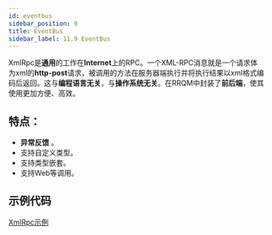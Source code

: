 ```yaml
---
id: eventbus
sidebar_position: 9
title: EventBus
sidebar_label: 11.9 EventBus
---
```


XmlRpc是**通用**的工作在**Internet**上的RPC。一个XML-RPC消息就是一个请求体为xml的**http-post**请求，被调用的方法在服务器端执行并将执行结果以xml格式编码后返回。这与**编程语言无关**，与**操作系统无关**。在RRQM中封装了**前后端**，使其使用更加方便、高效。

<a name="C6IwW"></a>

## 特点：

- **异常反馈** 。
- 支持自定义类型。
- 支持类型嵌套。
- 支持Web等调用。

<a name="y57dN"></a>

## 示例代码

[XmlRpc示例](https://gitee.com/RRQM_Home/RRQMBox/tree/master/%E8%AF%B4%E6%98%8E%E6%96%87%E6%A1%A3%E7%A4%BA%E4%BE%8B/XmlRpc%E7%A4%BA%E4%BE%8B)
